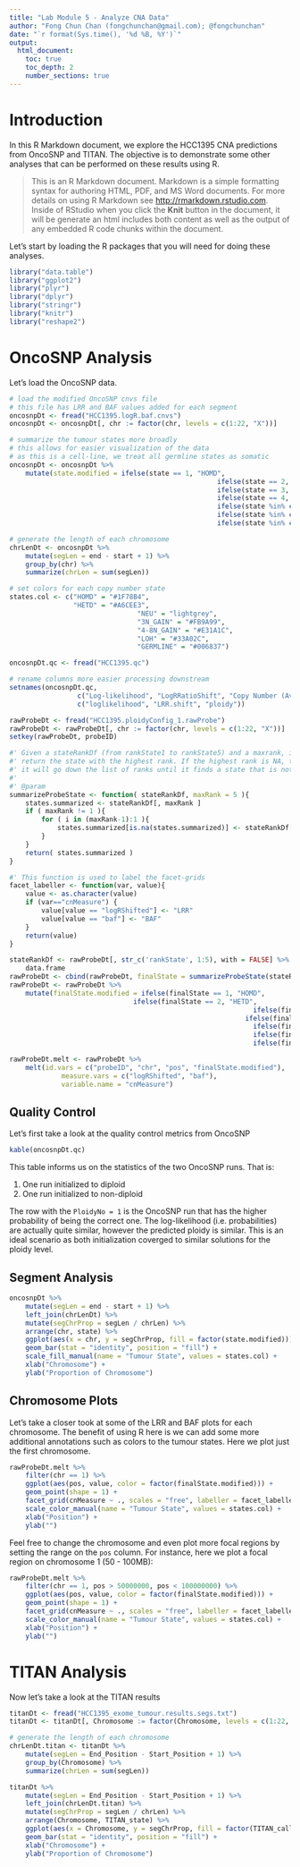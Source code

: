 ```yaml
---
title: "Lab Module 5 - Analyze CNA Data"
author: "Fong Chun Chan (fongchunchan@gmail.com); @fongchunchan"
date: "`r format(Sys.time(), '%d %B, %Y')`"
output: 
  html_document:
    toc: true
    toc_depth: 2
    number_sections: true
---
```


# Introduction

In this R Markdown document, we explore the HCC1395 CNA predictions from OncoSNP and TITAN. The objective is to demonstrate some other analyses that can be performed on these results using R.

> This is an R Markdown document. Markdown is a simple formatting syntax for authoring HTML, PDF, and MS Word documents. For more details on using R Markdown see <http://rmarkdown.rstudio.com>. Inside of RStudio when you click the **Knit** button in the document, it will be generate an html includes both content as well as the output of any embedded R code chunks within the document. 

Let's start by loading the R packages that you will need for doing these analyses.

```r
library("data.table")
library("ggplot2")
library("plyr")
library("dplyr")
library("stringr")
library("knitr")
library("reshape2")
```

# OncoSNP Analysis

Let's load the OncoSNP data. 

```r
# load the modified OncoSNP cnvs file
# this file has LRR and BAF values added for each segment
oncosnpDt <- fread("HCC1395.logR.baf.cnvs")
oncosnpDt <- oncosnpDt[, chr := factor(chr, levels = c(1:22, "X"))]

# summarize the tumour states more broadly
# this allows for easier visualization of the data
# as this is a cell-line, we treat all germline states as somatic
oncosnpDt <- oncosnpDt %>%
	mutate(state.modified = ifelse(state == 1, "HOMD", 
													ifelse(state == 2, "HETD",
													ifelse(state == 3, "NEU",
													ifelse(state == 4, "3N_GAIN",
													ifelse(state %in% c(5:13), "4-8N_GAIN",
													ifelse(state %in% c(14:20), "LOH",
													ifelse(state %in% c(21:28), "LOH", NA))))))))

# generate the length of each chromosome
chrLenDt <- oncosnpDt %>%
	mutate(segLen = end - start + 1) %>%
	group_by(chr) %>%
	summarize(chrLen = sum(segLen))

# set colors for each copy number state
states.col <- c("HOMD" = "#1F78B4",
                "HETD" = "#A6CEE3", 
								"NEU" = "lightgrey", 
								"3N_GAIN" = "#FB9A99", 
								"4-8N_GAIN" = "#E31A1C", 
								"LOH" = "#33A02C",
								"GERMLINE" = "#006837")

oncosnpDt.qc <- fread("HCC1395.qc")

# rename columns more easier processing downstream
setnames(oncosnpDt.qc, 
				 c("Log-likelihood", "LogRRatioShift", "Copy Number (Average)"), 
				 c("loglikelihood", "LRR.shift", "ploidy"))

rawProbeDt <- fread("HCC1395.ploidyConfig_1.rawProbe")
rawProbeDt <- rawProbeDt[, chr := factor(chr, levels = c(1:22, "X"))]
setkey(rawProbeDt, probeID)

#' Given a stateRankDf (from rankState1 to rankState5) and a maxrank, it will 
#' return the state with the highest rank. If the highest rank is NA, then 
#' it will go down the list of ranks until it finds a state that is not NA
#' 
#' @param 
summarizeProbeState <- function( stateRankDf, maxRank = 5 ){
	states.summarized <- stateRankDf[, maxRank ]
	if ( maxRank != 1 ){
		for ( i in (maxRank-1):1 ){
			states.summarized[is.na(states.summarized)] <- stateRankDf[is.na(states.summarized), i]
		}
	}
	return( states.summarized )
}

#' This function is used to label the facet-grids
facet_labeller <- function(var, value){
    value <- as.character(value)
    if (var=="cnMeasure") { 
        value[value == "logRShifted"] <- "LRR"
        value[value == "baf"] <- "BAF"
    }
    return(value)
}

stateRankDf <- rawProbeDt[, str_c('rankState', 1:5), with = FALSE] %>%
	data.frame
rawProbeDt <- cbind(rawProbeDt, finalState = summarizeProbeState(stateRankDf, maxRank = 5))
rawProbeDt <- rawProbeDt %>%
	mutate(finalState.modified = ifelse(finalState == 1, "HOMD", 
                               ifelse(finalState == 2, "HETD",
															 ifelse(finalState == 3, "NEU",
														   ifelse(finalState == 4, "3N_GAIN",
															 ifelse(finalState %in% c(5:13), "4-8N_GAIN",
															 ifelse(finalState %in% c(14:20), "LOH",
															 ifelse(finalState %in% c(21:28), "LOH", NA))))))))

rawProbeDt.melt <- rawProbeDt %>%
	melt(id.vars = c("probeID", "chr", "pos", "finalState.modified"), 
			 measure.vars = c("logRShifted", "baf"), 
			 variable.name = "cnMeasure")

```

## Quality Control

Let's first take a look at the quality control metrics from OncoSNP

```r
kable(oncosnpDt.qc)
```

This table informs us on the statistics of the two OncoSNP runs. That is:

1. One run initialized to diploid
2. One run initialized to non-diploid

The row with the `PloidyNo = 1` is the OncoSNP run that has the higher probability of being the correct one. The log-likelihood (i.e. probabilities) are actually quite similar, however the predicted ploidy is similar. This is an ideal scenario as both initialization coverged to similar solutions for the ploidy level.

## Segment Analysis

```r
oncosnpDt %>%
	mutate(segLen = end - start + 1) %>%
	left_join(chrLenDt) %>%
	mutate(segChrProp = segLen / chrLen) %>%
	arrange(chr, state) %>%
	ggplot(aes(x = chr, y = segChrProp, fill = factor(state.modified))) +
	geom_bar(stat = "identity", position = "fill") +
	scale_fill_manual(name = "Tumour State", values = states.col) +
	xlab("Chromosome") +
	ylab("Proportion of Chromosome")
```

## Chromosome Plots

Let's take a closer took at some of the LRR and BAF plots for each chromosome. The benefit of using R here is we can add some more additional annotations such as colors to the tumour states. Here we plot just the first chromosome. 

```r
rawProbeDt.melt %>%
	filter(chr == 1) %>%
	ggplot(aes(pos, value, color = factor(finalState.modified))) + 
	geom_point(shape = 1) + 
	facet_grid(cnMeasure ~ ., scales = "free", labeller = facet_labeller) + 
	scale_color_manual(name = "Tumour State", values = states.col) +
	xlab("Position") + 
	ylab("")
```

Feel free to change the chromosome and even plot more focal regions by setting the range on the `pos` column. For instance, here we plot a focal region on chromosome 1 (50 - 100MB):

```r
rawProbeDt.melt %>%
	filter(chr == 1, pos > 50000000, pos < 100000000) %>% 
	ggplot(aes(pos, value, color = factor(finalState.modified))) + 
	geom_point(shape = 1) + 
	facet_grid(cnMeasure ~ ., scales = "free", labeller = facet_labeller) + 
	scale_color_manual(name = "Tumour State", values = states.col) +
	xlab("Position") + 
	ylab("")
```



# TITAN Analysis

Now let's take a look at the TITAN results

```r
titanDt <- fread("HCC1395_exome_tumour.results.segs.txt")
titanDt <- titanDt[, Chromosome := factor(Chromosome, levels = c(1:22, "X"))]

# generate the length of each chromosome
chrLenDt.titan <- titanDt %>%
	mutate(segLen = End_Position - Start_Position + 1) %>%
	group_by(Chromosome) %>%
	summarize(chrLen = sum(segLen))

titanDt %>%
	mutate(segLen = End_Position - Start_Position + 1) %>%
	left_join(chrLenDt.titan) %>% 
	mutate(segChrProp = segLen / chrLen) %>% 
	arrange(Chromosome, TITAN_state) %>%
	ggplot(aes(x = Chromosome, y = segChrProp, fill = factor(TITAN_call))) +
	geom_bar(stat = "identity", position = "fill") +
	xlab("Chromosome") +
	ylab("Proportion of Chromosome")
```
